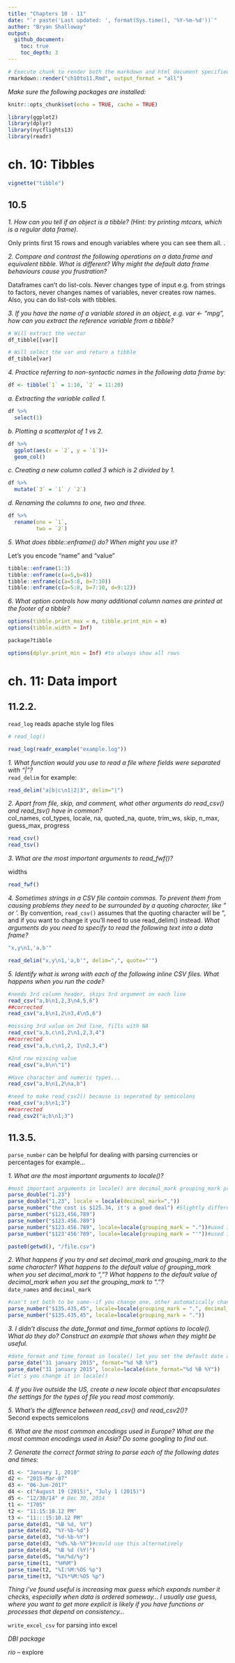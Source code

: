 ```yaml
---
title: "Chapters 10 - 11"
date: "`r paste('Last updated: ', format(Sys.time(), '%Y-%m-%d'))`"
author: "Bryan Shalloway"
output: 
  github_document:
    toc: true
    toc_depth: 3
---
```



```r
# Execute chunk to render both the markdown and html document specified in the YAML header.
rmarkdown::render("ch10to11.Rmd", output_format = "all")
```

*Make sure the following packages are installed:*  

```r
knitr::opts_chunk$set(echo = TRUE, cache = TRUE)

library(ggplot2)
library(dplyr)
library(nycflights13)
library(readr)
```

# ch. 10: Tibbles

```r
vignette("tibble")
```


## 10.5

*1. How can you tell if an object is a tibble? (Hint: try printing mtcars, which is a regular data frame).*  
  
Only prints first 15 rows and enough variables where you can see them all. .


*2. Compare and contrast the following operations on a data.frame and equivalent tibble. What is different? Why might the default data frame behaviours cause you frustration?*  
  
Dataframes can't do list-cols. Never changes type of input e.g. from strings to factors, never changes names of variables, never creates row names. Also, you can do list-cols with tibbles.  
  

*3. If you have the name of a variable stored in an object, e.g. var <- "mpg", how can you extract the reference variable from a tibble?*  
  
```r
# Will extract the vector
df_tibble[[var]]

# Will select the var and return a tibble
df_tibble[var]
```

*4. Practice referring to non-syntactic names in the following data frame by:*  
  
```r
df <- tibble(`1` = 1:10, `2` = 11:20)

```

*a. Extracting the variable called 1.*  
```r
df %>% 
  select(1)
```
  

*b. Plotting a scatterplot of 1 vs 2.*  
```r
df %>% 
  ggplot(aes(x = `2`, y = `1`))+
  geom_col()
```
 
*c. Creating a new column called 3 which is 2 divided by 1.*  
  
```r
df %>% 
  mutate(`3` = `1` / `2`) 
```

*d. Renaming the columns to one, two and three.*  
```r
df %>% 
  rename(one = `1`,
         two = `2`)

```
  

*5. What does tibble::enframe() do? When might you use it?*  

Let's you encode "name" and "value"
```r
tibble::enframe(1:3)
tibble::enframe(c(a=5,b=8))
tibble::enframe(c(a=5:8, b=7:10))
tibble::enframe(c(a=5:8, b=7:10, d=9:12))
```


*6. What option controls how many additional column names are printed at the footer of a tibble?*  
```r
options(tibble.print_max = n, tibble.print_min = m)
options(tibble.width = Inf)

package?tibble

options(dplyr.print_min = Inf) #to always show all rows
```


# ch. 11: Data import

## 11.2.2.  

`read_log` reads apache style log files

```r
# read_log()

read_log(readr_example("example.log"))
```

  
*1. What function would you use to read a file where fields were separated with "|"?*  
`read_delim`  for example:
```r
read_delim("a|b|c\n1|2|3", delim="|")
```
  
  
  
*2. Apart from file, skip, and comment, what other arguments do read_csv() and read_tsv() have in common?*  
col_names, col_types, locale, na, quoted_na, quote, trim_ws, skip, n_max, guess_max, progress  
  
```r
read_csv()
read_tsv()
```

  
*3. What are the most important arguments to read_fwf()?*  

widths
```r
read_fwf()
```

  
*4. Sometimes strings in a CSV file contain commas. To prevent them from causing problems they need to be surrounded by a quoting character, like " or '.* By convention, `read_csv()` assumes that the quoting character will be ", and if you want to change it you'll need to use read_delim() instead. *What arguments do you need to specify to read the following text into a data frame?*
  
```r
"x,y\n1,'a,b'"

read_delim("x,y\n1,'a,b'", delim=",", quote="'")
```



*5. Identify what is wrong with each of the following inline CSV files. What happens when you run the code?*  
  
```r
#needs 3rd column header, skips 3rd argument on each line
read_csv("a,b\n1,2,3\n4,5,6")
##corrected
read_csv("a,b\n1,2\n3,4\n5,6")

#missing 3rd value on 2nd line, fills with NA
read_csv("a,b,c\n1,2\n1,2,3,4")
##corrected
read_csv("a,b,c\n1,2, 1\n2,3,4")

#2nd row missing value
read_csv("a,b\n\"1")

#Have character and numeric types...
read_csv("a,b\n1,2\na,b")

#need to make read_csv2() because is seperated by semicolons
read_csv("a;b\n1;3")
##corrected
read_csv2("a;b\n1;3")
```
  

## 11.3.5.

`parse_number` can be helpful for dealing with parsing currencies or percentages for example...

*1. What are the most important arguments to locale()?*  
  
```r
#most important arguments in locale() are decimal_mark grouping_mark probably
parse_double("1.23")
parse_double("1,23", locale = locale(decimal_mark=","))
parse_number("the cost is $125.34, it's a good deal") #Slightly different than book, captures decimal
parse_number("$123,456,789")
parse_number("$123.456.789")
parse_number("$123.456.789", locale=locale(grouping_mark = "."))#used in europe
parse_number("$123'456'789", locale=locale(grouping_mark = "'"))#used in Switzerland

```
  


```r
paste0(getwd(), "/file.csv")
```


*2. What happens if you try and set decimal_mark and grouping_mark to the same character? What happens to the default value of grouping_mark when you set decimal_mark to ","? What happens to the default value of decimal_mark when you set the grouping_mark to "."?*  
`date_names`  and `decimal_mark`
```r
#can't set both to be same--if you change one, other automatically changes
parse_number("$135.435,45", locale=locale(grouping_mark = ".", decimal_mark = ","))
parse_number("$135.435,45", locale=locale(grouping_mark = "."))

```
  

*3. I didn't discuss the date_format and time_format options to locale(). What do they do? Construct an example that shows when they might be useful.*    
```r
#date_format and time_format in locale() let you set the default date and time formats
parse_date("31 january 2015", format="%d %B %Y")
parse_date("31 january 2015", locale=locale(date_format="%d %B %Y")) 
#let's you change it in locale()
```
  

*4. If you live outside the US, create a new locale object that encapsulates the settings for the types of file you read most commonly.*  
  

*5. What's the difference between read_csv() and read_csv2()?*  
Second expects semicolons  

*6. What are the most common encodings used in Europe? What are the most common encodings used in Asia? Do some googling to find out.*  
  
*7. Generate the correct format string to parse each of the following dates and times:*  
```r
d1 <- "January 1, 2010"
d2 <- "2015-Mar-07"
d3 <- "06-Jun-2017"
d4 <- c("August 19 (2015)", "July 1 (2015)")
d5 <- "12/30/14" # Dec 30, 2014
t1 <- "1705"
t2 <- "11:15:10.12 PM"
t3 <- "11:::15:10.12 PM"
parse_date(d1, "%B %d, %Y")
parse_date(d2, "%Y-%b-%d")
parse_date(d3, "%d-%b-%Y")
parse_date(d3, "%d%.%b-%Y")#could use this alternatively
parse_date(d4, "%B %d (%Y)")
parse_date(d5, "%m/%d/%y")
parse_time(t1, "%H%M")
parse_time(t2, "%I:%M:%OS %p")
parse_time(t3, "%I%*%M:%OS %p")
```


*Thing i've found useful is increasing max guess which expands number it checks, especially when data is ordered someway... I usually use guess, where you want to get more explicit is likely if you have functions or processes that depend on consistency...*

`write_excel_csv` for parsing into excel

*DBI package*

*rio* -- explore


